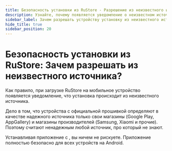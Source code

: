 ```yaml
---
title: Безопасность установки из RuStore - Разрешение из неизвестного источника
description: Узнайте, почему появляется уведомление о неизвестном источнике при загрузке RuStore. Официальная прошивка, надежные магазины и безопасность установки на Android устройствах.
sidebar_label: Зачем разрешать устройству установку из неизвестного источника
hide_title: true
sidebar_position: 20
---
```


# Безопасность установки из RuStore: Зачем разрешать из неизвестного источника?

Как правило, при загрузке RuStore на мобильное устройство появляется уведомление, что установка происходит из неизвестного источника.

Дело в том, что устройства с официальной прошивкой определяют в качестве надежного источника только свои магазины (Google Play, AppGallery) и магазины производителей (Samsung, Xiaomi и прочие). Поэтому считают ненадежным любой источник, про который не знают.

Устанавливая приложение с , вы ничем не рискуете. Приложение полностью безопасно для всех устройств на Android.
